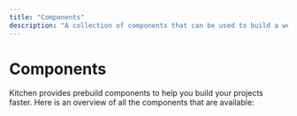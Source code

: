 ```yaml
---
title: "Components"
description: "A collection of components that can be used to build a website or web application."
---
```



# Components

Kitchen provides prebuild components to help you build your projects faster. Here is an overview of all the components that are available:

<Cards>
  <Card title="Avatar" href="/docs/components/avatar" />
  <Card title="Badge" href="/docs/components/badge" />
  <Card title="Button" href="/docs/components/button" />
  <Card title="Checkbox" href="/docs/components/checkbox" />
  <Card title="Error" href="/docs/components/error" />
  <Card title="Grid" href="/docs/components/grid" />
  <Card title="Icon" href="/docs/components/icon" />
  <Card title="Image" href="/docs/components/image" />
  <Card title="Input" href="/docs/components/input" />
  <Card title="Modal" href="/docs/components/modal" />
  <Card title="Note" href="/docs/components/note" />
  <Card title="Progress" href="/docs/components/progress" />
  <Card title="Skeleton" href="/docs/components/skeleton" />
  <Card title="Tabs" href="/docs/components/tabs" />
  <Card title="Text" href="/docs/components/text" />
  <Card title="Toggle" href="/docs/components/toggle" />
</Cards>